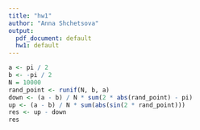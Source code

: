```yaml
---
title: "hw1"
author: "Anna Shchetsova"
output:
  pdf_document: default
  hw1: default
---
```


```r
a <- pi / 2
b <- -pi / 2
N = 10000
rand_point <- runif(N, b, a)
down <- (a - b) / N * sum(2 * abs(rand_point) - pi)
up <- (a - b) / N * sum(abs(sin(2 * rand_point)))
res <- up - down
res
```
